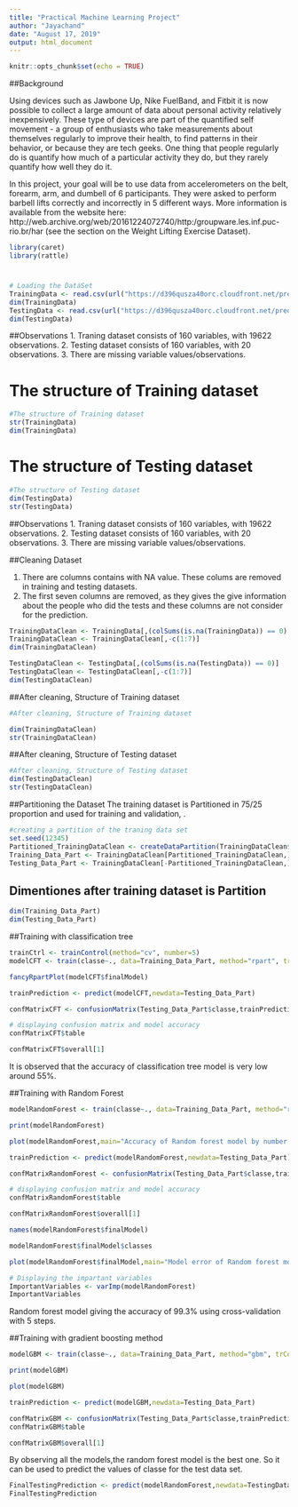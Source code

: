 ---
title: "Practical Machine Learning Project"
author: "Jayachand"
date: "August 17, 2019"
output: html_document
---

```{r setup, include=FALSE}
knitr::opts_chunk$set(echo = TRUE)
```


##Background

Using devices such as Jawbone Up, Nike FuelBand, and Fitbit it is now possible to collect a large amount of data about personal activity relatively inexpensively. These type of devices are part of the quantified self movement - a group of enthusiasts who take measurements about themselves regularly to improve their health, to find patterns in their behavior, or because they are tech geeks. One thing that people regularly do is quantify how much of a particular activity they do, but they rarely quantify how well they do it. 

In this project, your goal will be to use data from accelerometers on the belt, forearm, arm, and dumbell of 6 participants. They were asked to perform barbell lifts correctly and incorrectly in 5 different ways. More information is available from the website here: http://web.archive.org/web/20161224072740/http:/groupware.les.inf.puc-rio.br/har (see the section on the Weight Lifting Exercise Dataset).

```{r echo=FALSE, message=FALSE, warning=FALSE, Loading_Libraries}
library(caret)
library(rattle)
```

#
```{r echo=FALSE, message=FALSE, warning=FALSE, Loading_Dataset}
# Loading the DataSet
TrainingData <- read.csv(url("https://d396qusza40orc.cloudfront.net/predmachlearn/pml-training.csv"),na.strings = c("NA", "#DIV/0!", ""),header=TRUE)
dim(TrainingData)
TestingData <- read.csv(url("https://d396qusza40orc.cloudfront.net/predmachlearn/pml-testing.csv"),na.strings = c("NA", "#DIV/0!", ""),header=TRUE)
dim(TestingData)
```
##Observations
  1.  Traning dataset consists of 160 variables, with 19622 observations.
  2.  Testing dataset consists of 160 variables, with 20 observations.
  3.  There are missing variable values/observations.

# The structure of Training dataset
```{r echo=FALSE, message=FALSE, warning=FALSE}
#The structure of Training dataset
str(TrainingData)
dim(TrainingData)
```

# The structure of Testing dataset
```{r}
#The structure of Testing dataset
dim(TestingData)
str(TestingData)
```

##Observations
  1.  Traning dataset consists of 160 variables, with 19622 observations.
  2.  Testing dataset consists of 160 variables, with 20 observations.
  3.  There are missing variable values/observations.
  
##Cleaning Dataset

  1. There are columns contains with NA value. These colums are removed in training and testing datasets.
  2. The first seven columns are removed, as they gives the give information about the people who did the tests and these columns are not consider for the prediction.
 
```{r echo=FALSE, message=FALSE, warning=FALSE}
TrainingDataClean <- TrainingData[,(colSums(is.na(TrainingData)) == 0) ]
TrainingDataClean <- TrainingDataClean[,-c(1:7)]
dim(TrainingDataClean)

```

```{r echo=FALSE, message=FALSE, warning=FALSE}
TestingDataClean <- TestingData[,(colSums(is.na(TestingData)) == 0)]
TestingDataClean <- TestingDataClean[,-c(1:7)]
dim(TestingDataClean)

```

##After cleaning, Structure of Training dataset

```{r echo=FALSE, message=FALSE, warning=FALSE}
#After cleaning, Structure of Training dataset

dim(TrainingDataClean)
str(TrainingDataClean)

```

##After cleaning, Structure of Testing dataset

```{r}

#After cleaning, Structure of Testing dataset
dim(TestingDataClean)
str(TestingDataClean)

```

##Partitioning the Dataset
The training dataset is Partitioned in 75/25 proportion and used for training and validation, .

```{r echo=FALSE, message=FALSE, warning=FALSE}
#creating a partition of the traning data set 
set.seed(12345)
Partitioned_TrainingDataClean <- createDataPartition(TrainingDataClean$classe, p=0.75, list=FALSE)
Training_Data_Part <- TrainingDataClean[Partitioned_TrainingDataClean,]
Testing_Data_Part <- TrainingDataClean[-Partitioned_TrainingDataClean,]

```
## Dimentiones after training dataset is Partition
```{r echo=FALSE, message=FALSE, warning=FALSE}
dim(Training_Data_Part)
dim(Testing_Data_Part)
```

##Training with classification tree

```{r echo=FALSE, message=FALSE, warning=FALSE}
trainCtrl <- trainControl(method="cv", number=5)
modelCFT <- train(classe~., data=Training_Data_Part, method="rpart", trControl=trainCtrl)

```


```{r echo=FALSE, message=FALSE, warning=FALSE}


fancyRpartPlot(modelCFT$finalModel)
```
```{r echo=FALSE, message=FALSE, warning=FALSE}
trainPrediction <- predict(modelCFT,newdata=Testing_Data_Part)

confMatrixCFT <- confusionMatrix(Testing_Data_Part$classe,trainPrediction)

# displaying confusion matrix and model accuracy
confMatrixCFT$table
```

```{r echo=FALSE, message=FALSE, warning=FALSE}
confMatrixCFT$overall[1]
```
It is observed that the accuracy of classification tree model is very low around 55%. 

##Training with Random Forest

```{r echo=FALSE, message=FALSE, warning=FALSE}
modelRandomForest <- train(classe~., data=Training_Data_Part, method="rf", trControl=trainCtrl, verbose=FALSE)

```

```{r echo=FALSE, message=FALSE, warning=FALSE}
print(modelRandomForest)
```

```{r echo=FALSE, message=FALSE, warning=FALSE}
plot(modelRandomForest,main="Accuracy of Random forest model by number of predictors")
```

```{r echo=FALSE, message=FALSE, warning=FALSE}
trainPrediction <- predict(modelRandomForest,newdata=Testing_Data_Part)

confMatrixRandomForest <- confusionMatrix(Testing_Data_Part$classe,trainPrediction)

# displaying confusion matrix and model accuracy
confMatrixRandomForest$table
```

```{r echo=FALSE, message=FALSE, warning=FALSE}
confMatrixRandomForest$overall[1]

```

```{r echo=FALSE, message=FALSE, warning=FALSE}
names(modelRandomForest$finalModel)
```

```{r echo=FALSE, message=FALSE, warning=FALSE}
modelRandomForest$finalModel$classes
```

```{r echo=FALSE, message=FALSE, warning=FALSE}
plot(modelRandomForest$finalModel,main="Model error of Random forest model by number of trees")
```

```{r echo=FALSE, message=FALSE, warning=FALSE}
# Displaying the impartant variables 
ImportantVariables <- varImp(modelRandomForest)
ImportantVariables

```

Random forest model giving the accuracy of 99.3% using cross-validation with 5 steps. 


##Training with gradient boosting method

```{r echo=FALSE, message=FALSE, warning=FALSE}
modelGBM <- train(classe~., data=Training_Data_Part, method="gbm", trControl=trainCtrl, verbose=FALSE)
```

```{r echo=FALSE, message=FALSE, warning=FALSE }
print(modelGBM)

```

```{r echo=FALSE, message=FALSE, warning=FALSE}
plot(modelGBM)
```

```{r echo=FALSE, message=FALSE, warning=FALSE}
trainPrediction <- predict(modelGBM,newdata=Testing_Data_Part)

confMatrixGBM <- confusionMatrix(Testing_Data_Part$classe,trainPrediction)
confMatrixGBM$table
```

```{r echo=FALSE, message=FALSE, warning=FALSE}
confMatrixGBM$overall[1]
```


By observing all the models,the random forest model is the best one. So it can be used to predict the values of classe for the test data set.

```{r echo=FALSE, message=FALSE, warning=FALSE}
FinalTestingPrediction <- predict(modelRandomForest,newdata=TestingDataClean)
FinalTestingPrediction
```






